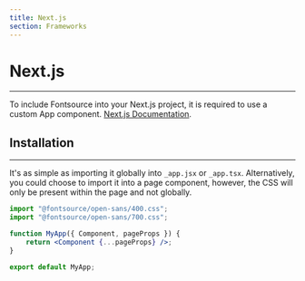 ```yaml
---
title: Next.js
section: Frameworks
---
```


# Next.js

---

To include Fontsource into your Next.js project, it is required to use a custom App component.
[Next.js Documentation](https://nextjs.org/docs/advanced-features/custom-app).

## Installation

---

It's as simple as importing it globally into `_app.jsx` or `_app.tsx`. Alternatively, you could choose to import it into a page component, however, the CSS will only be present within the page and not globally.

```jsx
import "@fontsource/open-sans/400.css";
import "@fontsource/open-sans/700.css";

function MyApp({ Component, pageProps }) {
	return <Component {...pageProps} />;
}

export default MyApp;
```
